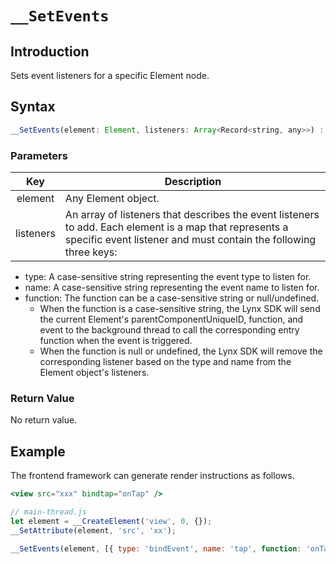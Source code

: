 # `__SetEvents`

## Introduction

Sets event listeners for a specific Element node.

## Syntax

```jsx
__SetEvents(element: Element, listeners: Array<Record<string, any>>) : void;
```

### Parameters

|    Key    | Description                                                                                                                                                                 |
| :-------: | --------------------------------------------------------------------------------------------------------------------------------------------------------------------------- |
|  element  | Any Element object.                                                                                                                                                         |
| listeners | An array of listeners that describes the event listeners to add. Each element is a map that represents a specific event listener and must contain the following three keys: |

- type: A case-sensitive string representing the event type to listen for.
- name: A case-sensitive string representing the event name to listen for.
- function: The function can be a case-sensitive string or null/undefined.
  - When the function is a case-sensitive string, the Lynx SDK will send the current Element's parentComponentUniqueID, function, and event to the background thread to call the corresponding entry function when the event is triggered.
  - When the function is null or undefined, the Lynx SDK will remove the corresponding listener based on the type and name from the Element object's listeners.

### Return Value

No return value.

## Example

The frontend framework can generate render instructions as follows.

```jsx
<view src="xxx" bindtap="onTap" />
```

```javascript
// main-thread.js
let element = __CreateElement('view', 0, {});
__SetAttribute(element, 'src', 'xx');

__SetEvents(element, [{ type: 'bindEvent', name: 'tap', function: 'onTap' }]);
```
